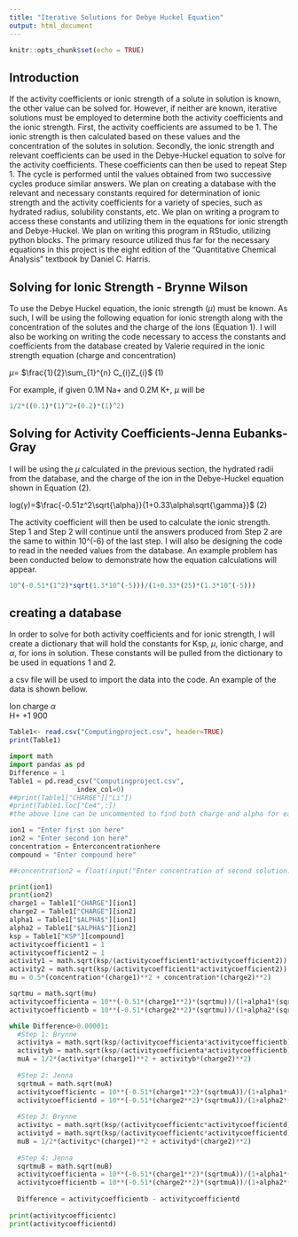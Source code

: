 ---
title: "Iterative Solutions for Debye Huckel Equation"
output: html_document
---

```{r setup, include=FALSE}
knitr::opts_chunk$set(echo = TRUE)
```
## Introduction

If the activity coefficients or ionic strength of a solute in solution is known, the other value can be solved for. However, if neither are known, iterative solutions must be employed to determine both the activity coefficients and the ionic strength. 
First, the activity coefficients are assumed to be 1. The ionic strength is then calculated based on these values and the concentration of the solutes in solution. Secondly, the ionic strength and relevant coefficients can be used in the Debye-Huckel equation to solve for the activity coefficients. These coefficients can then be used to repeat Step 1. The cycle is performed until the values obtained from two successive cycles produce similar answers. 
We plan on creating a database with the relevant and necessary constants required for determination of ionic strength and the activity coefficients for a variety of species, such as hydrated radius, solubility constants, etc. We plan on writing a program to access these constants and utilizing them in the equations for ionic strength and Debye-Huckel. We plan on writing this program in RStudio, utilizing python blocks. The primary resource utilized thus far for the necessary equations in this project is the eight edition of the "Quantitative Chemical Analysis" textbook by Daniel C. Harris. 

## Solving for Ionic Strength - Brynne Wilson

To use the Debye Huckel equation, the ionic strength ($\mu$) must be known. As such, I will be using the following equation for ionic strength along with the concentration of the solutes and the charge of the ions (Equation 1). I will also be working on writing the code necessary to access the constants and coefficients from the database created by Valerie required in the ionic strength equation (charge and concentration)  


$\mu$= $\frac{1}{2}\sum_{1}^{n} C_{i}Z_{i}$		                                                            	                                (1)  

For example, if given 0.1M Na+ and 0.2M K+, $\mu$ will be 

```{r} 

1/2*((0.1)*(1)^2+(0.2)*(1)^2) 

``` 

## Solving for Activity Coefficients-Jenna Eubanks-Gray

I will be using the $\mu$ calculated in the previous section, the hydrated radii from the database, and the charge of the ion in the Debye-Huckel equation shown in Equation (2). 

log($\gamma$)=$\frac{-0.51z^2\sqrt{\alpha}}{1+0.33\alpha\sqrt{\gamma}}$    (2)

The activity coefficient will then be used to calculate the ionic strength. Step 1 and Step 2 will continue until the answers produced from Step 2 are the same to within 10^(-6) of the last step. I will also be designing the code to read in the needed values from the database. An example problem has been conducted below to demonstrate how the equation calculations will appear.  

```{r}
10^(-0.51*(1^2)*sqrt(1.3*10^(-5)))/(1+0.33*(25)*(1.3*10^(-5)))
```
## creating a database 

In order to solve for both activity coefficients and for ionic strength, I will create a dictionary that will hold the constants for Ksp, $\mu$, ionic charge, and  $\alpha$, for ions in solution. These constants will be pulled from the dictionary to be used in equations 1 and 2. 

a csv file will be used to import the data into the code. An example of the data is shown bellow. 

Ion    charge   $\alpha$     
H+       +1        900      

```{r Table1}
Table1<- read.csv("Computingproject.csv", header=TRUE)
print(Table1)
```

```{python}
import math 
import pandas as pd 
Difference = 1 
Table1 = pd.read_csv("Computingproject.csv",
                 index_col=0)
##print(Table1["CHARGE"]["Li"])                 
#print(Table1.loc["Ce4",:])
#the above line can be uncommented to find both charge and alpha for each ion

ion1 = "Enter first ion here"
ion2 = "Enter second ion here"
concentration = Enterconcentrationhere
compound = "Enter compound here"

##concentration2 = float(input("Enter concentration of second solution:")

print(ion1) 
print(ion2) 
charge1 = Table1["CHARGE"][ion1] 
charge2 = Table1["CHARGE"][ion2] 
alpha1 = Table1["$ALPHA$"][ion1] 
alpha2 = Table1["$ALPHA$"][ion2] 
ksp = Table1["KSP"][compound] 
activitycoefficient1 = 1
activitycoefficient2 = 1
activity1 = math.sqrt(ksp/(activitycoefficient1*activitycoefficient2))
activity2 = math.sqrt(ksp/(activitycoefficient1*activitycoefficient2))
mu = 0.5*(concentration*(charge1)**2 + concentration*(charge2)**2)

sqrtmu = math.sqrt(mu) 
activitycoefficienta = 10**(-0.51*(charge1**2)*(sqrtmu))/(1+alpha1*(sqrtmu)/305)
activitycoefficientb = 10**(-0.51*(charge2**2)*(sqrtmu))/(1+alpha2*(sqrtmu)/305)

while Difference>0.00001:
  #Step 1: Brynne
  activitya = math.sqrt(ksp/(activitycoefficienta*activitycoefficientb))
  activityb = math.sqrt(ksp/(activitycoefficienta*activitycoefficientb))
  muA = 1/2*(activitya*(charge1)**2 + activityb*(charge2)**2)
    
  #Step 2: Jenna   
  sqrtmuA = math.sqrt(muA)
  activitycoefficientc = 10**(-0.51*(charge1**2)*(sqrtmuA))/(1+alpha1*(sqrtmuA)/305)
  activitycoefficientd = 10**(-0.51*(charge2**2)*(sqrtmuA))/(1+alpha2*(sqrtmuA)/305)
     
  #Step 3: Brynne 
  activityc = math.sqrt(ksp/(activitycoefficientc*activitycoefficientd))
  activityd = math.sqrt(ksp/(activitycoefficientc*activitycoefficientd))
  muB = 1/2*(activityc*(charge1)**2 + activityd*(charge2)**2)
      
  #Step 4: Jenna  
  sqrtmuB = math.sqrt(muB) 
  activitycoefficienta = 10**(-0.51*(charge1**2)*(sqrtmuA))/(1+alpha1*(sqrtmuA)/305)
  activitycoefficientb = 10**(-0.51*(charge2**2)*(sqrtmuA))/(1+alpha2*(sqrtmuA)/305)
      
  Difference = activitycoefficientb - activitycoefficientd   
    
print(activitycoefficientc)
print(activitycoefficientd)
```
